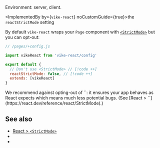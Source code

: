 
Environment: server, client.

<ImplementedBy by={<Link href="/vike-react"><code>vike-react</code></Link>} noCustomGuide={true}>the `reactStrictMode` setting</ImplementedBy>

By default `vike-react` wraps your <Link href="/Page">`Page` component</Link> with [`<StrictMode>`](https://react.dev/reference/react/StrictMode) but you can opt-out:

```js
// /pages/+config.js

import vikeReact from 'vike-react/config'

export default {
  // Don't use <StrictMode> // [!code ++]
  reactStrictMode: false, // [!code ++]
  extends: [vikeReact]
}
```

<Warning>
  We recommend against opting-out of `<StrictMode>`: it ensures your app behaves as React expects which means much less potential bugs. (See [React > `<StrictMode>`](https://react.dev/reference/react/StrictMode).)
</Warning>


## See also

- [React > `<StrictMode>`](https://react.dev/reference/react/StrictMode)
- <Link href="/vike-react"/>
- <Link href="/settings"/>
